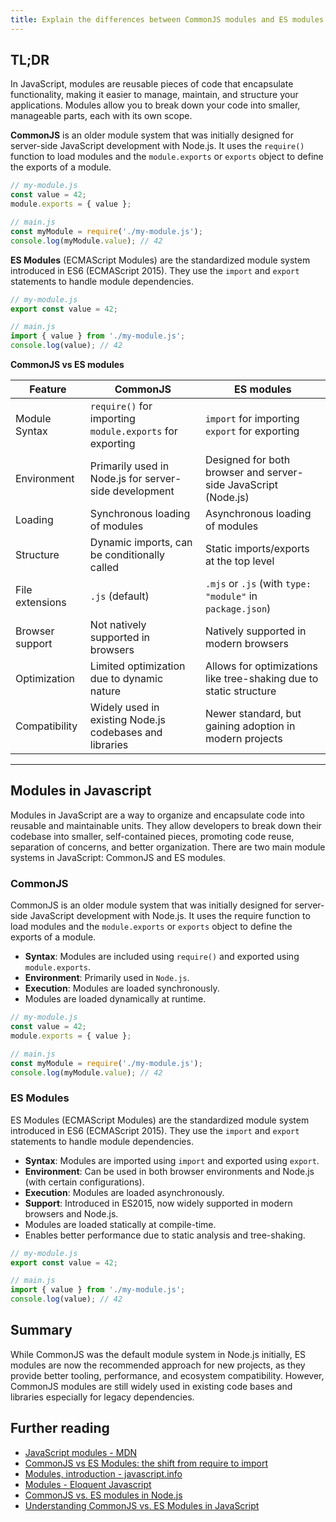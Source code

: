 ```yaml
---
title: Explain the differences between CommonJS modules and ES modules in JavaScript
---
```


## TL;DR

In JavaScript, modules are reusable pieces of code that encapsulate functionality, making it easier to manage, maintain, and structure your applications. Modules allow you to break down your code into smaller, manageable parts, each with its own scope.

**CommonJS** is an older module system that was initially designed for server-side JavaScript development with Node.js. It uses the `require()` function to load modules and the `module.exports` or `exports` object to define the exports of a module.

```js
// my-module.js
const value = 42;
module.exports = { value };

// main.js
const myModule = require('./my-module.js');
console.log(myModule.value); // 42
```

**ES Modules** (ECMAScript Modules) are the standardized module system introduced in ES6 (ECMAScript 2015). They use the `import` and `export` statements to handle module dependencies.

```js
// my-module.js
export const value = 42;

// main.js
import { value } from './my-module.js';
console.log(value); // 42
```

**CommonJS vs ES modules**

| Feature | CommonJS | ES modules |
| --- | --- | --- |
| Module Syntax | `require()` for importing `module.exports` for exporting | `import` for importing `export` for exporting |
| Environment | Primarily used in Node.js for server-side development | Designed for both browser and server-side JavaScript (Node.js) |
| Loading | Synchronous loading of modules | Asynchronous loading of modules |
| Structure | Dynamic imports, can be conditionally called | Static imports/exports at the top level |
| File extensions | `.js` (default) | `.mjs` or `.js` (with `type: "module"` in `package.json`) |
| Browser support | Not natively supported in browsers | Natively supported in modern browsers |
| Optimization | Limited optimization due to dynamic nature | Allows for optimizations like tree-shaking due to static structure |
| Compatibility | Widely used in existing Node.js codebases and libraries | Newer standard, but gaining adoption in modern projects |

---

## Modules in Javascript

Modules in JavaScript are a way to organize and encapsulate code into reusable and maintainable units. They allow developers to break down their codebase into smaller, self-contained pieces, promoting code reuse, separation of concerns, and better organization. There are two main module systems in JavaScript: CommonJS and ES modules.

### CommonJS

CommonJS is an older module system that was initially designed for server-side JavaScript development with Node.js. It uses the require function to load modules and the `module.exports` or `exports` object to define the exports of a module.

- **Syntax**: Modules are included using `require()` and exported using `module.exports`.
- **Environment**: Primarily used in `Node.js`.
- **Execution**: Modules are loaded synchronously.
- Modules are loaded dynamically at runtime.

```js
// my-module.js
const value = 42;
module.exports = { value };

// main.js
const myModule = require('./my-module.js');
console.log(myModule.value); // 42
```

### ES Modules

ES Modules (ECMAScript Modules) are the standardized module system introduced in ES6 (ECMAScript 2015). They use the `import` and `export` statements to handle module dependencies.

- **Syntax**: Modules are imported using `import` and exported using `export`.
- **Environment**: Can be used in both browser environments and Node.js (with certain configurations).
- **Execution**: Modules are loaded asynchronously.
- **Support**: Introduced in ES2015, now widely supported in modern browsers and Node.js.
- Modules are loaded statically at compile-time.
- Enables better performance due to static analysis and tree-shaking.

```js
// my-module.js
export const value = 42;

// main.js
import { value } from './my-module.js';
console.log(value); // 42
```

## Summary

While CommonJS was the default module system in Node.js initially, ES modules are now the recommended approach for new projects, as they provide better tooling, performance, and ecosystem compatibility. However, CommonJS modules are still widely used in existing code bases and libraries especially for legacy dependencies.

## Further reading

- [JavaScript modules - MDN](https://developer.mozilla.org/en-US/docs/Web/JavaScript/Guide/Modules)
- [CommonJS vs ES Modules: the shift from require to import](https://nikolasbarwicki.com/articles/commonjs-vs-es-modules-the-shift-from-require-to-import/)
- [Modules, introduction - javascript.info](https://javascript.info/modules-intro)
- [Modules - Eloquent Javascript](https://eloquentjavascript.net/10_modules.html)
- [CommonJS vs. ES modules in Node.js](https://blog.logrocket.com/commonjs-vs-es-modules-node-js/)
- [Understanding CommonJS vs. ES Modules in JavaScript](https://www.syncfusion.com/blogs/post/js-commonjs-vs-es-modules)

